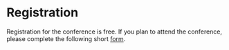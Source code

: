 
# Registration

Registration for the conference is free. If you plan to attend the conference, please complete the following short [form](https://docs.google.com/forms/d/e/1FAIpQLSeFfW5KyoOhVm9q1jgB3BBV80FDH0A-fnD4-gAWj0aGXQN07g/viewform?usp=pp_url).